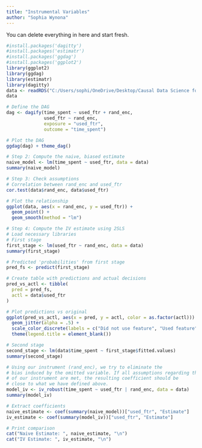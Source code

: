 ```yaml
---
title: "Instrumental Variables"
author: "Sophia Wynona"
---
```


::: callout-note
You can delete everything in here and start fresh.
:::

```r
#install.packages('dagitty')
#install.packages('estimatr')
#install.packages('ggdag')
#install.packages('ggplot2')
library(ggplot2)
library(ggdag) 
library(estimatr)
library(dagitty)
data <- readRDS("C:/Users/sophi/OneDrive/Desktop/Causal Data Science for Business Analytics 2023/gitclone/cdsba-swynona/assets/Causal_Data_Science_Data/rand_enc.rds")
data

# Define the DAG
dag <- dagify(time_spent ~ used_ftr + rand_enc,
              used_ftr ~ rand_enc,
              exposure = "used_ftr",
              outcome = "time_spent")

# Plot the DAG
ggdag(dag) + theme_dag()

# Step 2: Compute the naive, biased estimate
naive_model <- lm(time_spent ~ used_ftr, data = data)
summary(naive_model)

# Step 3: Check assumptions
# Correlation between rand_enc and used_ftr
cor.test(data$rand_enc, data$used_ftr)

# Plot the relationship
ggplot(data, aes(x = rand_enc, y = used_ftr)) +
  geom_point() +
  geom_smooth(method = "lm")

# Step 4: Compute the IV estimate using 2SLS
# Load necessary libraries
# First stage
first_stage <- lm(used_ftr ~ rand_enc, data = data)
summary(first_stage)

# Predicted 'probabilities' from first stage
pred_fs <- predict(first_stage)

# Create table with predictions and actual decisions
pred_vs_actl <- tibble(
  pred = pred_fs,
  actl = data$used_ftr
)

# Plot predictions vs original
ggplot(pred_vs_actl, aes(x = pred, y = actl, color = as.factor(actl))) +
  geom_jitter(alpha = .5) +
  scale_color_discrete(labels = c("Did not use feature", "Used feature")) +
  theme(legend.title = element_blank())

# Second stage
second_stage <- lm(data$time_spent ~ first_stage$fitted.values)
summary(second_stage)

# Using our instrument (rand_enc), we try to eliminate the
# bias induced by the omitted variable. If all assumptions regarding the validity
# of our instrument are met, the resulting coefficient should be
# close to what we have defined above.
model_iv <- iv_robust(time_spent ~ used_ftr | rand_enc, data = data)
summary(model_iv)

# Extract coefficients
naive_estimate <- coef(summary(naive_model))["used_ftr", "Estimate"]
iv_estimate <- coef(summary(model_iv))["used_ftr", "Estimate"]

# Print comparison
cat("Naive Estimate: ", naive_estimate, "\n")
cat("IV Estimate: ", iv_estimate, "\n")






```